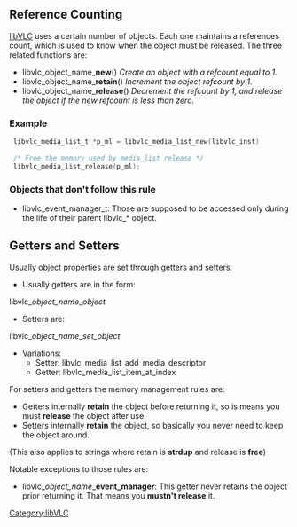 {{Lowercase}}
== Reference Counting ==

[[libVLC]] uses a certain number of objects.  Each one maintains a references count, which is used to know when the object must be released.  The three related functions are:

* libvlc_object_name_'''new'''()  ''Create an object with a refcount equal to 1.''
* libvlc_object_name_'''retain'''()  ''Increment the object refcount by 1.''
* libvlc_object_name_'''release'''()  ''Decrement the refcount by 1, and release the object if the new refcount is less than zero.''

=== Example ===
<syntaxhighlight lang="c">
 libvlc_media_list_t *p_ml = libvlc_media_list_new(libvlc_inst)
 
 /* Free the memory used by media_list release */
 libvlc_media_list_release(p_ml);
</syntaxhighlight>

=== Objects that don't follow this rule ===

* libvlc_event_manager_t: Those are supposed to be accessed only during the life of their parent libvlc_* object.

== Getters and Setters ==

Usually object properties are set through getters and setters.

* Usually getters are in the form:
libvlc_''object_name''_''object''

* Setters are:
libvlc_''object_name''_''set_object''

* Variations:
** Setter: libvlc_media_list_add_media_descriptor
** Getter: libvlc_media_list_item_at_index

For setters and getters the memory management rules are:
* Getters internally '''retain''' the object before returning it, so is means you must '''release''' the object after use.
* Setters internally '''retain''' the object, so basically you never need to keep the object around.
(This also applies to strings where retain is '''strdup''' and release is '''free''')

Notable exceptions to those rules are:
* libvlc_''object_name''_'''event_manager''': This getter never retains the object prior returning it.  That means you '''mustn't release''' it.

[[Category:libVLC]]
